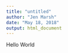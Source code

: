 ```yaml
---
title: "untitled"
author: "Jen Marsh"
date: "May 18, 2018"
output: html_document
---
```


Hello World